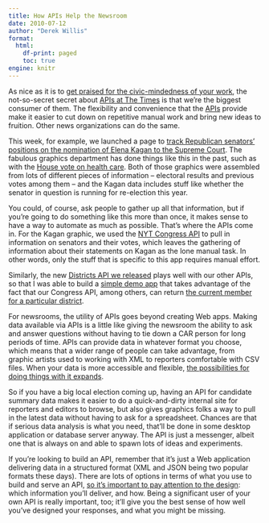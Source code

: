 ```yaml
---
title: How APIs Help the Newsroom
date: 2010-07-12
author: "Derek Willis"
format:
  html:
    df-print: paged
    toc: true
engine: knitr
---
```


As nice as it is to [get praised for the civic-mindedness of your work](http://blog.programmableweb.com/2010/07/08/nytimes-shows-how-civic-apis-should-be-built/), the not-so-secret secret about [APIs at The Times](http://developer.nytimes.com/) is that we're the biggest consumer of them. The flexibility and convenience that the [APIs](http://en.wikipedia.org/wiki/Application_programming_interface) provide make it easier to cut down on repetitive manual work and bring new ideas to fruition. Other news organizations can do the same.

This week, for example, we launched a page to [track Republican senators' positions on the nomination of Elena Kagan to the Supreme Court](http://www.nytimes.com/interactive/2010/07/07/us/politics/20100707-kagan-vote-tracker.html). The fabulous graphics department has done things like this in the past, such as with the [House vote on health care](http://www.nytimes.com/interactive/2010/03/16/us/politics/20100316-health-care-dems.html). Both of those graphics were assembled from lots of different pieces of information – electoral results and previous votes among them – and the Kagan data includes stuff like whether the senator in question is running for re-election this year.

You could, of course, ask people to gather up all that information, but if you're going to do something like this more than once, it makes sense to have a way to automate as much as possible. That's where the APIs come in. For the Kagan graphic, we used the [NYT Congress API](http://developer.nytimes.com/docs/congress_api) to pull in information on senators and their votes, which leaves the gathering of information about their statements on Kagan as the lone manual task. In other words, only the stuff that is specific to this app requires manual effort.

Similarly, the new [Districts API we released](http://open.blogs.nytimes.com/2010/07/01/introducing-the-districts-api/) plays well with our other APIs, so that I was able to build a [simple demo app](http://districts-demo.heroku.com/) that takes advantage of the fact that our Congress API, among others, can return [the current member for a particular district](http://developer.nytimes.com/docs/congress_api#h3-current-member).

For newsrooms, the utility of APIs goes beyond creating Web apps. Making data available via APIs is a little like giving the newsroom the ability to ask and answer questions without having to tie down a CAR person for long periods of time. APIs can provide data in whatever format you choose, which means that a wider range of people can take advantage, from graphic artists used to working with XML to reporters comfortable with CSV files. When your data is more accessible and flexible, [the possibilities for doing things with it expands](http://blog.thescoop.org/thefix/the-information-gap/).

So if you have a big local election coming up, having an API for candidate summary data makes it easier to do a quick-and-dirty internal site for reporters and editors to browse, but also gives graphics folks a way to pull in the latest data without having to ask for a spreadsheet. Chances are that if serious data analysis is what you need, that'll be done in some desktop application or database server anyway. The API is just a messenger, albeit one that is always on and able to spawn lots of ideas and experiments.

If you're looking to build an API, remember that it's just a Web application delivering data in a structured format (XML and JSON being two popular formats these days). There are lots of options in terms of what you use to build and serve an API, [so it's important to pay attention to the design](http://help.hackshackers.com/questions/421/how-can-a-news-and-content-platform-build-a-great-api): which information you'll deliver, and how. Being a significant user of your own API is really important, too; it'll give you the best sense of how well you've designed your responses, and what you might be missing.
